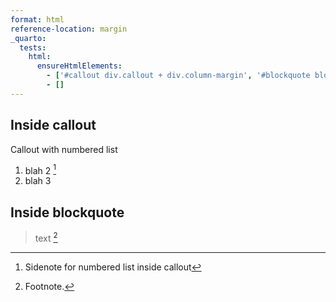```yaml
---
format: html
reference-location: margin
_quarto:
  tests:
    html:
      ensureHtmlElements:
        - ['#callout div.callout + div.column-margin', '#blockquote blockquote + div.column-margin']
        - []
---
```


## Inside callout {#callout}

:::{.callout-tip}

Callout with numbered list

1. blah 2 [^3]
2. blah 3

:::

[^3]: Sidenote for numbered list inside callout

## Inside blockquote {#blockquote}

> text [^note]

[^note]: Footnote.
